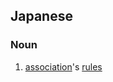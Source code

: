 ==Japanese==
{{ja-kanjitab|かい|き|yomi=on}}

===Noun===
{{ja-noun|かいき}}

# [[association]]'s [[rule]]s